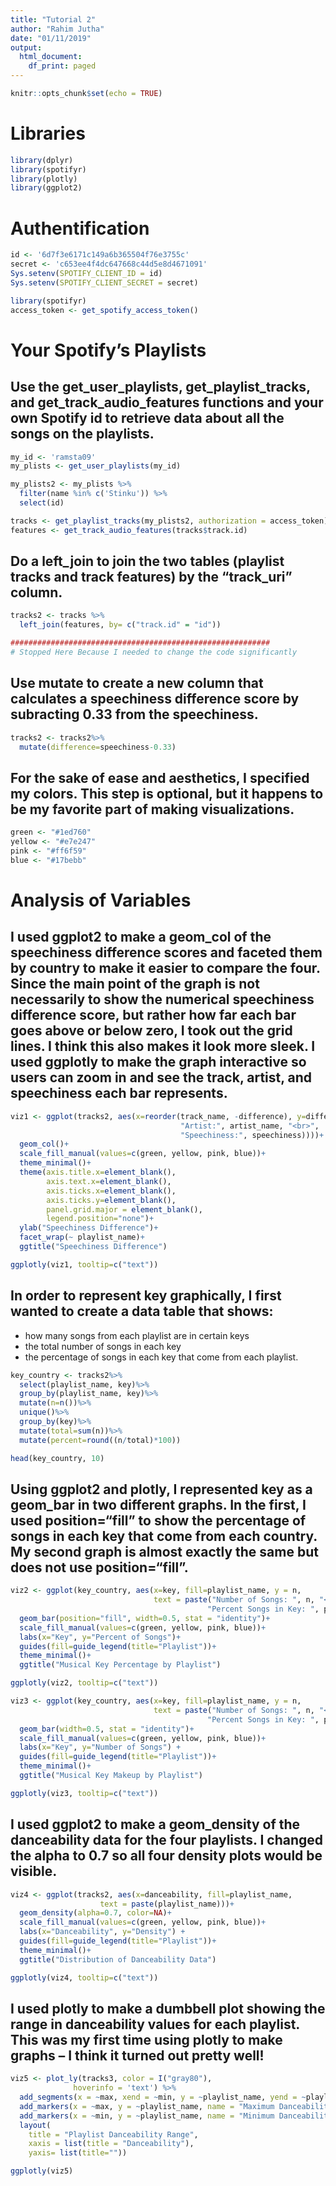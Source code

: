 ---
title: "Tutorial 2"
author: "Rahim Jutha"
date: "01/11/2019"
output:
  html_document:
    df_print: paged
---

```{r setup, include=FALSE}
knitr::opts_chunk$set(echo = TRUE)
```

Libraries
===
```{r}
library(dplyr)
library(spotifyr)
library(plotly)
library(ggplot2)
```

Authentification
===
```{r}
id <- '6d7f3e6171c149a6b365504f76e3755c'
secret <- 'c653ee4f4dc647668c44d5e8d4671091'
Sys.setenv(SPOTIFY_CLIENT_ID = id)
Sys.setenv(SPOTIFY_CLIENT_SECRET = secret)

library(spotifyr)
access_token <- get_spotify_access_token()
```
Your Spotify’s Playlists
===

Use the get_user_playlists, get_playlist_tracks, and get_track_audio_features functions and your own Spotify id to retrieve data about all the songs on the playlists.
---
```{r}
my_id <- 'ramsta09'
my_plists <- get_user_playlists(my_id)

my_plists2 <- my_plists %>%
  filter(name %in% c('Stinku')) %>%
  select(id)

tracks <- get_playlist_tracks(my_plists2, authorization = access_token)
features <- get_track_audio_features(tracks$track.id)
```

Do a left_join to join the two tables (playlist tracks and track features) by the “track_uri” column.
---
```{r}
tracks2 <- tracks %>%
  left_join(features, by= c("track.id" = "id"))
```


```{r}
##########################################################
# Stopped Here Because I needed to change the code significantly
```
Use mutate to create a new column that calculates a speechiness difference score by subracting 0.33 from the speechiness.
---
```{r}
tracks2 <- tracks2%>%
  mutate(difference=speechiness-0.33)
```

For the sake of ease and aesthetics, I specified my colors. This step is optional, but it happens to be my favorite part of making visualizations.
---

```{r}
green <- "#1ed760"
yellow <- "#e7e247"
pink <- "#ff6f59"
blue <- "#17bebb"
```
Analysis of Variables
===

I used ggplot2 to make a geom_col of the speechiness difference scores and faceted them by country to make it easier to compare the four. Since the main point of the graph is not necessarily to show the numerical speechiness difference score, but rather how far each bar goes above or below zero, I took out the grid lines. I think this also makes it look more sleek. I used ggplotly to make the graph interactive so users can zoom in and see the track, artist, and speechiness each bar represents.
---

```{r}
viz1 <- ggplot(tracks2, aes(x=reorder(track_name, -difference), y=difference, fill=playlist_name, text=(paste("Track:", track_name, "<br>",
                                      "Artist:", artist_name, "<br>",
                                      "Speechiness:", speechiness))))+
  geom_col()+
  scale_fill_manual(values=c(green, yellow, pink, blue))+
  theme_minimal()+
  theme(axis.title.x=element_blank(),
        axis.text.x=element_blank(),
        axis.ticks.x=element_blank(),
        axis.ticks.y=element_blank(),
        panel.grid.major = element_blank(),
        legend.position="none")+
  ylab("Speechiness Difference")+
  facet_wrap(~ playlist_name)+
  ggtitle("Speechiness Difference")

ggplotly(viz1, tooltip=c("text"))
```


In order to represent key graphically, I first wanted to create a data table that shows:
---
* how many songs from each playlist are in certain keys
* the total number of songs in each key
* the percentage of songs in each key that come from each playlist.

```{r}
key_country <- tracks2%>%
  select(playlist_name, key)%>%
  group_by(playlist_name, key)%>%
  mutate(n=n())%>%
  unique()%>%
  group_by(key)%>%
  mutate(total=sum(n))%>%
  mutate(percent=round((n/total)*100))

head(key_country, 10)
```

Using ggplot2 and plotly, I represented key as a geom_bar in two different graphs. In the first, I used position="fill" to show the percentage of songs in each key that come from each country. My second graph is almost exactly the same but does not use position="fill".
---

```{r}
viz2 <- ggplot(key_country, aes(x=key, fill=playlist_name, y = n, 
                                text = paste("Number of Songs: ", n, "<br>",
                                            "Percent Songs in Key: ", percent, "%")))+
  geom_bar(position="fill", width=0.5, stat = "identity")+
  scale_fill_manual(values=c(green, yellow, pink, blue))+
  labs(x="Key", y="Percent of Songs")+
  guides(fill=guide_legend(title="Playlist"))+
  theme_minimal()+
  ggtitle("Musical Key Percentage by Playlist")

ggplotly(viz2, tooltip=c("text"))
```

```{r}
viz3 <- ggplot(key_country, aes(x=key, fill=playlist_name, y = n, 
                                text = paste("Number of Songs: ", n, "<br>",
                                            "Percent Songs in Key: ", percent, "%")))+
  geom_bar(width=0.5, stat = "identity")+
  scale_fill_manual(values=c(green, yellow, pink, blue))+
  labs(x="Key", y="Number of Songs") +
  guides(fill=guide_legend(title="Playlist"))+
  theme_minimal()+
  ggtitle("Musical Key Makeup by Playlist")

ggplotly(viz3, tooltip=c("text"))
```

I used ggplot2 to make a geom_density of the danceability data for the four playlists. I changed the alpha to 0.7 so all four density plots would be visible.
---

```{r}
viz4 <- ggplot(tracks2, aes(x=danceability, fill=playlist_name,
                    text = paste(playlist_name)))+
  geom_density(alpha=0.7, color=NA)+
  scale_fill_manual(values=c(green, yellow, pink, blue))+
  labs(x="Danceability", y="Density") +
  guides(fill=guide_legend(title="Playlist"))+
  theme_minimal()+
  ggtitle("Distribution of Danceability Data")

ggplotly(viz4, tooltip=c("text"))
```

I used plotly to make a dumbbell plot showing the range in danceability values for each playlist. This was my first time using plotly to make graphs – I think it turned out pretty well!
---

```{r}
viz5 <- plot_ly(tracks3, color = I("gray80"),  
              hoverinfo = 'text') %>%
  add_segments(x = ~max, xend = ~min, y = ~playlist_name, yend = ~playlist_name, showlegend = FALSE) %>%
  add_markers(x = ~max, y = ~playlist_name, name = "Maximum Danceability Value", color = I(pink), text=~paste('Max Danceability: ', max)) %>%
  add_markers(x = ~min, y = ~playlist_name, name = "Minimum Danceability Value", color = I(blue), text=~paste('Min Danceability: ', min))%>%
  layout(
    title = "Playlist Danceability Range",
    xaxis = list(title = "Danceability"),
    yaxis= list(title=""))

ggplotly(viz5)
```

